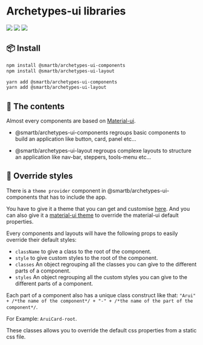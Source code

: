 
<Meta title='Overview|Getting started' />

# Archetypes-ui libraries

![](https://badgen.net/badge/React/16.0.0/purple)
[![](https://badgen.net/npm/v/@smartb/archetypes-ui-layout/latest)](https://www.npmjs.com/package/@smartb/archetypes-ui-components)
![](https://badgen.net/npm/types/tslib)

## 📦 Install

```bash
npm install @smartb/archetypes-ui-components
npm install @smartb/archetypes-ui-layout
```

```bash
yarn add @smartb/archetypes-ui-components
yarn add @smartb/archetypes-ui-layout
```

## 🧰 The contents

Almost every components are based on [Material-ui](https://material-ui.com/).

- @smartb/archetypes-ui-components regroups basic components to build an application like button, card, panel etc...

- @smartb/archetypes-ui-layout regroups complexe layouts to structure an application like nav-bar, steppers, tools-menu etc...

## 🌈 Override styles

There is a `theme provider` component in @smartb/archetypes-ui-components that has to include the app.

You have to give it a theme that you can get and customise [here](/?path=/story/overview-cheatsheet-theme--page). And you can also give it a [material-ui theme](https://material-ui.com/customization/default-theme/) to override the material-ui default properties.

Every components and layouts will have the following props to easily override their default styles:

- `className` to give a class to the root of the component.
- `style` to give custom styles to the root of the component.
- `classes` An object regrouping all the classes you can give to the different parts of a component.
- `styles` An object regrouping all the custom styles you can give to the different parts of a component.

Each part of a component also has a unique class construct like that: `"Arui" + /*the name of the component*/ + "-" + /*the name of the part of the component*/`.

For Example: `AruiCard-root`.

These classes allows you to override the default css properties from a static css file.
